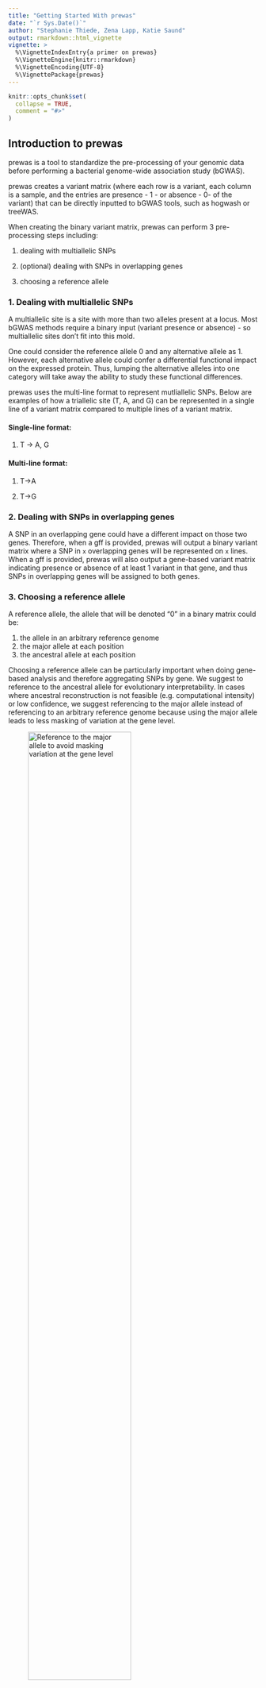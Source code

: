 ```yaml
---
title: "Getting Started With prewas"
date: "`r Sys.Date()`"
author: "Stephanie Thiede, Zena Lapp, Katie Saund"
output: rmarkdown::html_vignette
vignette: >
  %\VignetteIndexEntry{a primer on prewas}
  %\VignetteEngine{knitr::rmarkdown}
  %\VignetteEncoding{UTF-8}
  %\VignettePackage{prewas}
---
```


```r
knitr::opts_chunk$set(
  collapse = TRUE,
  comment = "#>"
)
```

## Introduction to prewas 
prewas is a tool to standardize the pre-processing of your genomic data before performing a bacterial genome-wide association study (bGWAS). 

prewas creates a variant matrix (where each row is a variant, each column is a sample, and the entries are presence - 1 - or absence - 0- of the variant) that can be directly inputted to bGWAS tools, such as hogwash or treeWAS.  

When creating the binary variant matrix, prewas can perform 3 pre-processing steps including: 

1. dealing with  multiallelic SNPs

1. (optional) dealing with SNPs in overlapping genes 

1. choosing a reference allele 

### 1. Dealing with multiallelic SNPs
A multiallelic site is a site with more than two alleles present at a locus. Most bGWAS methods require a binary input (variant presence or absence) - so multiallelic sites don't fit into this mold. 

One could consider the reference allele 0 and any alternative allele as 1. However, each alternative allele could confer a differential functional impact on the expressed protein. Thus, lumping the alternative alleles into one category will take away the ability to study these functional differences.  

prewas uses the multi-line format to represent mutliallelic SNPs. Below are examples of how a triallelic site (T, A, and G) can be represented in a single line of a variant matrix compared to multiple lines of a variant matrix. 

#### Single-line format: 

1. T -> A, G 

#### Multi-line format: 

1. T->A 

1. T->G

### 2. Dealing with SNPs in overlapping genes 

A SNP in an overlapping gene could have a different impact on those two genes. Therefore, when a gff is provided, prewas will output a binary variant matrix where a SNP in `x` overlapping genes will be represented on `x` lines. When a gff is provided, prewas will also output a gene-based variant matrix indicating presence or absence of at least 1 variant in that gene, and thus SNPs in overlapping genes will be assigned to both genes.    

### 3. Choosing a reference allele 
A reference allele, the allele that will be denoted "0" in a binary matrix could be: 

1. the allele in an arbitrary reference genome 
1. the major allele at each position 
1. the ancestral allele at each position 

Choosing a reference allele can be particularly important when doing gene-based analysis and therefore aggregating SNPs by gene. We suggest to reference to the ancestral allele for evolutionary interpretability. In cases where ancestral reconstruction is not feasible (e.g. computational intensity) or low confidence, we suggest referencing to the major allele instead of referencing to an arbitrary reference genome because using the major allele leads to less masking of variation at the gene level. 

![Reference to the major allele to avoid masking variation at the gene level](Figure_S3.png){width=70%}

Thus, when ancestral reconstruction is not used (anc = FALSE), prewas will use the major allele as the reference allele. 

## Outputs: 
prewas can output matrices for use with both SNP-based bGWAS and gene-based bGWAS. 

## Usage 
At minimum, prewas requires a .vcf, but can also take in a tree, the name of the outgroup in that tree (if any), and a .gff for use with gene-based analysis. 

Below, we'll explore some usage examples using toy data built into the package. 

```r
library(prewas)
library(magrittr)
vcf = prewas::vcf
gff = prewas::gff
tree = prewas::tree
outgroup = prewas::outgroup
```

### Minimal prewas run: 

#### Inputs: 

1. required vcf file

#### Specifications: 

* No ancestral reconstruction 

```r
results_minimal = prewas(dna = vcf, 
                         anc = FALSE)
```

#### Will output a list containing: 

* `allele_mat`: An allele matrix, created from the vcf where each multiallelic site will be on its own line. The rowname will be the position of the variant in the vcf file. If the position is triallelic, there will be two rows containing the same information. The rows will be labeled "pos"" and "pos.1". If the position is quadallelic, there will be three rows containing the same information. The rows will be labeled "pos", "pos.1", and "pos.2".

* `bin_mat`: A binary matrix, the same dimensions as the allele matrix and with corresponding row names, where 0 is the reference allele and 1 indicates a variant. The reference allele is the major allele (because anc = FALSE). 

* `ar_results`: Will indicate the allele used as the reference allele (in this case, the major allele). The vector is the length of the number of rows of bin_mat. 

* `dup`: dup is an index that helps you identify duplicated rows. If the index is unique (appears once), that means it is not a multiallelic site. If the index appears more than once, that means the row was replicated N times, where N is the number of alternative alleles.  

```r
table(results_minimal$dup)
```


* `gene_mat`: NULL; Because no information is provided about genes (that is, a gff file), there will be no outputted gene matrix. This also means variants that appear in more than 1 overlapping gene will not be split into multiple lines. 


### Maximal prewas run: 

#### Inputs: 

1. required vcf file
1. tree
1. string of the outgroup
1. gff file 

#### Specifications: 

* Conduct ancestral reconstruction 


```r
results_maximal = prewas(dna = vcf, 
                     tree = tree, 
                     outgroup = outgroup, 
                     gff = gff,
                     anc = TRUE)
```

#### Will output: 

* `allele_mat`: same as results_minimal 

```r
dim(results_maximal$allele_mat)
```

```r
head(results_maximal$allele_mat,10)
```

* `bin_mat`: A binary matrix, where 0 is the reference allele and 1 indicates a variant. The reference allele is the ancestral allele (because anc = TRUE). The dimensions do not match the allele_mat, because SNPs in overlapping genes are represented on multiple lines. Position and locus tag name is provided in the rowname. 

```r
dim(results_maximal$bin_mat)
```

```r
head(results_maximal$allele_mat)
```


```r
head(results_maximal$bin_mat,10)
```

* `ar_results`: Will indicate the allele used as the reference allele (in this case, the ancestral allele). Because ancestral reconstruction was used, the probability of the ancestral alleles is also reported. The vector is the length of the number of rows of allele_mat.  

```r
head(results_maximal$ar_results)
```

* `dup`: same as `results_minimal`. Mutiple indices indicates multiallelic site split, not overlapping genes split. 


* `gene_mat`: Because a gff file was provided, a gene matrix is outputted. Each row is a gene, not a SNP. 

```r
head(results_maximal$gene_mat)
```

### No tree? 

If you do not have a tree, a neighbor-joining tree will be generated and ancestral reconstruction can be conducted. We recommend using more sophisticated methods for tree building (e.g. maximum likelihood or Bayesian methods) but for a first pass analysis, we have provided the option to create a neighbor-joining tree. 

```r
results_maximal_no_tree = prewas(dna = vcf, 
       gff = gff,
       anc = TRUE)
```


